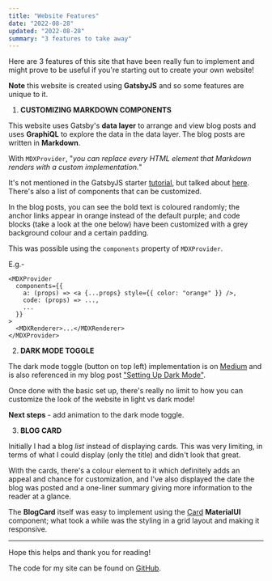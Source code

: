 ```yaml
---
title: "Website Features"
date: "2022-08-28"
updated: "2022-08-28"
summary: "3 features to take away"
---
```


Here are 3 features of this site that have been really fun to implement and might prove to be useful
if you're starting out to create your own website!

**Note** this website is created using **GatsbyJS** and so some features are unique to it.

1. **CUSTOMIZING MARKDOWN COMPONENTS**

This website uses Gatsby's **data layer** to arrange and view blog posts and uses **GraphiQL** to explore
the data in the data layer. The blog posts are written in **Markdown**.

With `MDXProvider`, "_you can replace every HTML element that Markdown renders with a custom implementation._"

It's not mentioned in the GatsbyJS starter [tutorial](https://www.gatsbyjs.com/docs/tutorial/), but talked about
[here](https://www.gatsbyjs.com/docs/how-to/routing/customizing-components/). There's also a list of components that can be customized.

In the blog posts, you can see the bold text is coloured randomly; the anchor links appear in orange
instead of the default purple; and code blocks (take a look at the one below) have been customized
with a grey background colour and a certain padding.

This was possible using the `components` property of `MDXProvider`.

E.g.-

```
<MDXProvider
  components={{
    a: (props) => <a {...props} style={{ color: "orange" }} />,
    code: (props) => ...,
    ...
  }}
>
  <MDXRenderer>...</MDXRenderer>
</MDXProvider>
```

2. **DARK MODE TOGGLE**

The dark mode toggle (button on top left) implementation is on [Medium](https://medium.com/front-end-weekly/setting-up-dark-mode-on-my-personal-website-300eb28c2c5c)
and is also referenced in my blog post ["Setting Up Dark Mode"](https://shivangisareen.com/blog/setting-up-dark-mode).

Once done with the basic set up, there's really no limit to how you can customize the look of the website in light vs dark mode!

**Next steps** - add animation to the dark mode toggle.

3. **BLOG CARD**

Initially I had a blog _list_ instead of displaying cards. This was very limiting, in terms of what I could display (only the title) and
didn't look that great.

With the cards, there's a colour element to it which definitely adds an appeal and chance for customization, and I've also displayed
the date the blog was posted and a one-liner summary giving more information to the reader at a glance.

The **BlogCard** itself was easy to implement using the [Card](https://mui.com/material-ui/react-card/) **MaterialUI** component; what
took a while was the styling in a grid layout and making it responsive.

---

Hope this helps and thank you for reading!

The code for my site can be found on [GitHub](https://github.com/shivangisareen/my-blog).
